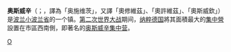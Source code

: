 {{noteTA
|G1=地名
}}
{{Infobox Settlement
| name = 奥斯威辛
| native_name = {{lang|pl|Oświęcim}}
| other_name = {{lang|de|Auschwitz}}
| image_skyline = Oswiecim-rynek.jpg
| imagesize = 250px
| image_caption = 
| image_flag = POL Oświęcim flag.svg
| image_shield = POL Oświęcim COA.svg
| pushpin_map = Poland
| pushpin_label_position = right
| subdivision_type = 国家
| subdivision_name = {{POL}}
| subdivision_type1 = [[省|省]]
| subdivision_name1 = [[小波兰省|小波兰省]]
| subdivision_type2 = [[县|县]]
| subdivision_name2 = [[奥斯威辛县|奥斯威辛县]]
| area_total_km2 = 30.3
| population_as_of = 2016年6月30日
| population_total = 39,057
| population_density_km2 = auto
| timezone = [[欧洲中部时间|CET]]
| utc_offset = +1
| timezone_DST = [[欧洲中部夏令时间|CEST]]
| utc_offset_DST = +2
| latd = 50 | latm = 3 | lats =  | latNS = N | longd = 19 | longm = 14 | longs =  | longEW = E
| elevation_m = 230
| postal_code_type = 邮政编码
| postal_code = 32-600, 32-601, 32-602, 32-603, 32-606, 32-610
| area_code = +48 033
| blank_name = 汽车牌照
| blank_info = KOS
| website = http://www.um.oswiecim.pl 
}}
'''奥斯威辛'''（{{lang-pl|Oświęcim}}；{{lang-de|Auschwitz}}，譯為「奥施维茨」，又譯「奧修維茲」、「奧許維茲」、「奧斯威欽」）是[[波兰|波兰]][[小波兰省|小波兰省]]的一个镇。[[第二次世界大战|第二次世界大战]]期间，[[纳粹德国|纳粹德国]]將其面積最大的[[納粹集中營|集中營]]設置在市區西南側，即著名的[[奥斯威辛集中营|奥斯威辛集中营]]。

{{Authority control}}
{{Poland-stub}}

[[Category:小波兰省城市|O]]